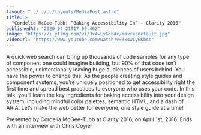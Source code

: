 ```yaml
---
layout: "../../../layouts/MediaPost.astro"
title: >
  "Cordelia McGee-Tubb: “Baking Accessibility In” — Clarity 2016"
publishedAt: "2020-04-21T17:09:46Z"
image: "https://i.ytimg.com/vi/3x4wLyGKbAc/maxresdefault.jpg"
videoUrl: "https://www.youtube.com/watch?v=3x4wLyGKbAc"
---
```


A quick web search can bring up thousands of code samples for any type of component one could imagine building, but 90% of that code isn’t accessible, unintentionally leaving huge audiences of users behind. You have the power to change this! As the people creating style guides and component systems, you’re uniquely positioned to get accessibility right the first time and spread best practices to everyone who uses your code. In this talk, you’ll learn the key ingredients for baking accessibility into your design system, including mindful color palettes, semantic HTML, and a dash of ARIA. Let’s make the web better for everyone, one style guide at a time!

Presented by Cordelia McGee-Tubb at Clarity 2016, on April 1st, 2016. Ends with an interview with Chris Coyier
